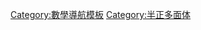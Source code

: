 {{Navbox
|name   = 半正多面体
|title  = [[File:Cuboctahedron.svg|18px|top]] [[半正多面體]]
| listclass = hlist
| state     = {{{state|autocollapse}}}
|image  = 
| group1 = [[阿基米德立體]]
| list1  = 
* [[截角四面體]]
* [[截角立方體]]
* [[截半立方體]]
* [[截角八面體]]
* [[小斜方截半立方體]]
* [[大斜方截半立方體]]
* [[扭稜立方體]]
* [[截角十二面體]]
* [[扭棱十二面體]]
* [[截半二十面體]]
* [[截角二十面體]]
* [[小斜方截半二十面體]]
* [[大斜方截半二十面體]]
|group2 = 廣義的半正多面體
|list2 = {{Navbox subgroup 
|group1 = [[卡塔蘭立體]]
|list1 = 
* [[三角化四面體]]
* [[菱形十二面體]]
* [[三角化八面體]]
* [[四角化六面體]]
* [[鳶形二十四面體]]
* [[六角化八面體]]
* [[五角化二十四面體]]
* [[菱形三十面體]]
* [[三角化二十面體]]
* [[五角化十二面體]]
* [[鳶形六十面體]]
* [[六角化二十面體]]
* [[五角化六十面體]]
|group2 = 其他
|list2 = 
* [[偏方面體]]
* [[雙錐體]]}}
|group3 = 其他半正多面體
|list3 = 
* [[半正五面體]]
* [[半正七面體]]
* [[半正八面體]]
* [[半正十四面體]]
* [[半正二十六面體]]
* [[半正三十二面體]]
* [[半正三十八面體]]
* [[半正六十二面體]]
* [[半正九十二面體]]
|bottom  =
}}<noinclude>
[[Category:數學導航模板]]
</noinclude>

[[Category:半正多面体]]